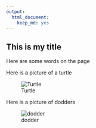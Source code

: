 ```yaml
---
output:
  html_document: 
    keep_md: yes
---
```

## This is my title

Here are some words on the page

Here is a picture of a turtle

![Turtle](https://i.ytimg.com/vi/p4Jj9QZFJvw/hqdefault.jpg)

Here is a picture of dodders

![dodder](https://media1.britannica.com/eb-media/60/5660-004-2F6BB931.jpg)